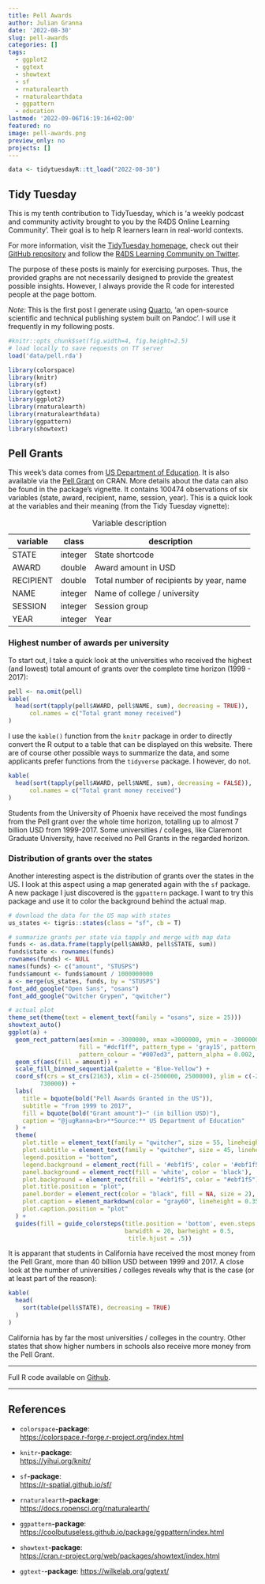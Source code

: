 ```yaml
---
title: Pell Awards
author: Julian Granna
date: '2022-08-30'
slug: pell-awards
categories: []
tags:
  - ggplot2
  - ggtext
  - showtext
  - sf
  - rnaturalearth
  - rnaturalearthdata
  - ggpattern
  - education
lastmod: '2022-09-06T16:19:16+02:00'
featured: no
image: pell-awards.png
preview_only: no
projects: []
---
```


```r
data <- tidytuesdayR::tt_load("2022-08-30")
```

## Tidy Tuesday

This is my tenth contribution to TidyTuesday, which is 'a weekly podcast and community activity brought to you by the R4DS Online Learning Community'. Their goal is to help R learners learn in real-world contexts.

For more information, visit the [TidyTuesday homepage](https://www.tidytuesday.com/), check out their [GitHub repository](https://github.com/rfordatascience/tidytuesday) and follow the [R4DS Learning Community on Twitter](https://twitter.com/R4DScommunity).

The purpose of these posts is mainly for exercising purposes. Thus, the provided graphs are not necessarily designed to provide the greatest possible insights. However, I always provide the R code for interested people at the page bottom.

*Note:* This is the first post I generate using [Quarto](https://quarto.org/), 'an open-source scientific and technical publishing system built on Pandoc'. I will use it frequently in my following posts.

```r
#knitr::opts_chunk$set(fig.width=4, fig.height=2.5) 
# load locally to save requests on TT server
load('data/pell.rda')
```

```r
library(colorspace)
library(knitr)
library(sf)
library(ggtext)
library(ggplot2)
library(rnaturalearth)
library(rnaturalearthdata)
library(ggpattern)
library(showtext)

```

## Pell Grants

This week's data comes from [US Department of Education](https://curious-joe.github.io/pell/articles/download.html). It is also available via the [Pell Grant](https://www2.ed.gov/programs/fpg/index.html) on CRAN. More details about the data can also be found in the package's vignette. It contains 100474 observations of six variables (state, award, recipient, name, session, year). This is a quick look at the variables and their meaning (from the Tidy Tuesday vignette):

| variable  | class   | description                              |
|-----------|---------|------------------------------------------|
| STATE     | integer | State shortcode                          |
| AWARD     | double  | Award amount in USD                      |
| RECIPIENT | double  | Total number of recipients by year, name |
| NAME      | integer | Name of college / university             |
| SESSION   | integer | Session group                            |
| YEAR      | integer | Year                                     |

: Variable description

### Highest number of awards per university

To start out, I take a quick look at the universities who received the highest (and lowest) total amount of grants over the complete time horizon (1999 - 2017):

```r
pell <- na.omit(pell)
kable(
  head(sort(tapply(pell$AWARD, pell$NAME, sum), decreasing = TRUE)),
      col.names = c("Total grant money received")
)
```

I use the `kable()` function from the `knitr` package in order to directly convert the R output to a table that can be displayed on this website. There are of course other possible ways to summarize the data, and some applicants prefer functions from the `tidyverse` package. I however, do not.

```r
kable(
  head(sort(tapply(pell$AWARD, pell$NAME, sum), decreasing = FALSE)),
      col.names = c("Total grant money received")
)
```

Students from the University of Phoenix have received the most fundings from the Pell grant over the whole time horizon, totalling up to almost 7 billion USD from 1999-2017. Some universities / colleges, like Claremont Graduate University, have received no Pell Grants in the regarded horizon.

### Distribution of grants over the states

Another interesting aspect is the distribution of grants over the states in the US. I look at this aspect using a map generated again with the `sf` package. A new package I just discovered is the `ggpattern` package. I want to try this package and use it to color the background behind the actual map.

```r
# download the data for the US map with states
us_states <- tigris::states(class = "sf", cb = T)

# summarize grants per state via tapply and merge with map data
funds <- as.data.frame(tapply(pell$AWARD, pell$STATE, sum))
funds$state <- rownames(funds)
rownames(funds) <- NULL
names(funds) <- c("amount", "STUSPS")
funds$amount <- funds$amount / 1000000000
a <- merge(us_states, funds, by = "STUSPS")
font_add_google("Open Sans", "osans")
font_add_google("Qwitcher Grypen", "qwitcher")
```

```r
# actual plot
theme_set(theme(text = element_text(family = "osans", size = 25)))
showtext_auto()
ggplot(a) + 
  geom_rect_pattern(aes(xmin = -3000000, xmax =3000000, ymin = -3000000, ymax = 900000), pattern = "magick",
                    fill = "#dcf1ff", pattern_type = 'gray15', pattern_scale = 2, 
                    pattern_colour = "#007ed3", pattern_alpha = 0.002, pattern_angle = 40) +
  geom_sf(aes(fill = amount)) +
  scale_fill_binned_sequential(palette = "Blue-Yellow") +
  coord_sf(crs = st_crs(2163), xlim = c(-2500000, 2500000), ylim = c(-2300000, 
         730000)) +
  labs(
    title = bquote(bold("Pell Awards Granted in the US")),
    subtitle = "from 1999 to 2017",
    fill = bquote(bold("Grant amount")~" (in billion USD)"),
    caption = "@jugRanna<br>**Source:** US Department of Education"
  ) +
  theme(
    plot.title = element_text(family = "qwitcher", size = 55, lineheight = 0, margin = margin(1, 0, 0.1, 1), vjust = -0.7),
    plot.subtitle = element_text(family = "qwitcher", size = 45, lineheight = 0.35, vjust = 0.4),
    legend.position = "bottom",
    legend.background = element_rect(fill = '#ebf1f5', color = '#ebf1f5'),
    panel.background = element_rect(fill = 'white', color = 'black'),
    plot.background = element_rect(fill = "#ebf1f5", color = "#ebf1f5"),
    plot.title.position = "plot",
    panel.border = element_rect(color = "black", fill = NA, size = 2),
    plot.caption = element_markdown(color = "gray60", lineheight = 0.35, hjust = 1, size = 20),
    plot.caption.position = "plot"
  ) +
  guides(fill = guide_colorsteps(title.position = 'bottom', even.steps = TRUE,
                                 barwidth = 20, barheight = 0.5,
                                  title.hjust = .5)) 
```

It is apparant that students in California have received the most money from the Pell Grant, more than 40 billion USD between 1999 and 2017. A close look at the number of universities / colleges reveals why that is the case (or at least part of the reason):

```r
kable(
  head(
    sort(table(pell$STATE), decreasing = TRUE)
  )
)
```

California has by far the most universities / colleges in the country. Other states that show higher numbers in schools also receive more money from the Pell Grant.

------------------------------------------------------------------------

Full R code available on [Github](https://github.com/jgranna/tidytuesday/tree/main/2022-08-30).

------------------------------------------------------------------------

## References

-   `colorspace`**-package**:\
    <https://colorspace.r-forge.r-project.org/index.html>

-   `knitr`**-package**:\
    <https://yihui.org/knitr/>

-   `sf`**-package**:\
    <https://r-spatial.github.io/sf/>

-   `rnaturalearth`**-package**:\
    <https://docs.ropensci.org/rnaturalearth/>

-   `ggpattern`**-package**:\
    <https://coolbutuseless.github.io/package/ggpattern/index.html>

-   `showtext`**-package**:\
    <https://cran.r-project.org/web/packages/showtext/index.html>

-   `ggtext`-**-package**: <https://wilkelab.org/ggtext/>

